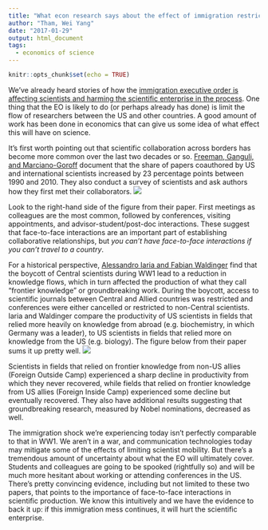 ```yaml
---
title: "What econ research says about the effect of immigration restrictions on science"
author: "Tham, Wei Yang"
date: "2017-01-29"
output: html_document
tags:
  - economics of science
---
```


```r
knitr::opts_chunk$set(echo = TRUE)

```

We've already heard stories of how the [immigration executive order is affecting scientists and harming the scientific enterprise in the process](https://www.theatlantic.com/science/archive/2017/01/trumps-immigration-ban-is-already-harming-americas-scientistsand-its-science/514859/). One thing that the EO is likely to do (or perhaps already has done) is limit the flow of researchers between the US and other countries. A good amount of work has been done in economics that can give us some idea of what effect this will have on science. 

It's first worth pointing out that scientific collaboration across borders has become more common over the last two decades or so. [Freeman, Ganguli, and Marciano-Goroff](http://www.nber.org/papers/w19819) document that the share of papers coauthored by US and international scientists increased by 23 percentage points between 1990 and 2010. They also conduct a survey of scientists and ask authors how they first met their collaborators. ![][fgm-howmet]

[fgm-howmet]: https://weiyangtham.github.io/images/fgm-fig4.png

Look to the right-hand side of the figure from their paper. First meetings as colleagues are the most common, followed by conferences, visiting appointments, and advisor-student/post-doc interactions. These suggest that face-to-face interactions are an important part of establishing collaborative relationships, but *you can't have face-to-face interactions if you can't travel to a country*. 

For a historical perspective, [Alessandro Iaria and Fabian Waldinger](http://media.wix.com/ugd/0d0a02_8154f22662b544e49e30c02cbf026266.pdf) find that the boycott of Central scientists during WW1 lead to a reduction in knowledge flows, which in turn affected the production of what they call "frontier knowledge" or groundbreaking work. During the boycott, access to scientific journals between Central and Allied countries was restricted and conferences were either cancelled or restricted to non-Central scientists. Iaria and Waldinger compare the productivity of US scientists in fields that relied more heavily on knowledge from abroad (e.g. biochemistry, in which Germany was a leader), to US scientists in fields that relied more on knowledge from the US (e.g. biology). The figure below from their paper sums it up pretty well. ![][iw-fig11]

[iw-fig11]: https://weiyangtham.github.io/images/iaria-waldinger-fig11.png

Scientists in fields that relied on frontier knowledge from non-US allies (Foreign Outside Camp) experienced a sharp decline in productivity from which they never recovered, while fields that relied on frontier knowledge from US allies (Foreign Inside Camp) experienced some decline but eventually recovered. They also have additional results suggesting that groundbreaking research, measured by Nobel nominations, decreased as well. 

The immigration shock we're experiencing today isn't perfectly comparable to that in WW1. We aren't in a war, and communication technologies today may mitigate some of the effects of limiting scientist mobility. But there's a tremendous amount of uncertainty about what the EO will ultimately cover. Students and colleagues are going to be spooked (rightfully so) and will be much more hesitant about working or attending conferences in the US. There's pretty convincing evidence, including but not limited to these two papers, that points to the importance of face-to-face interactions in scientific production. We know this intuitively and we have the evidence to back it up: if this immigration mess continues, it will hurt the scientific enterprise.








